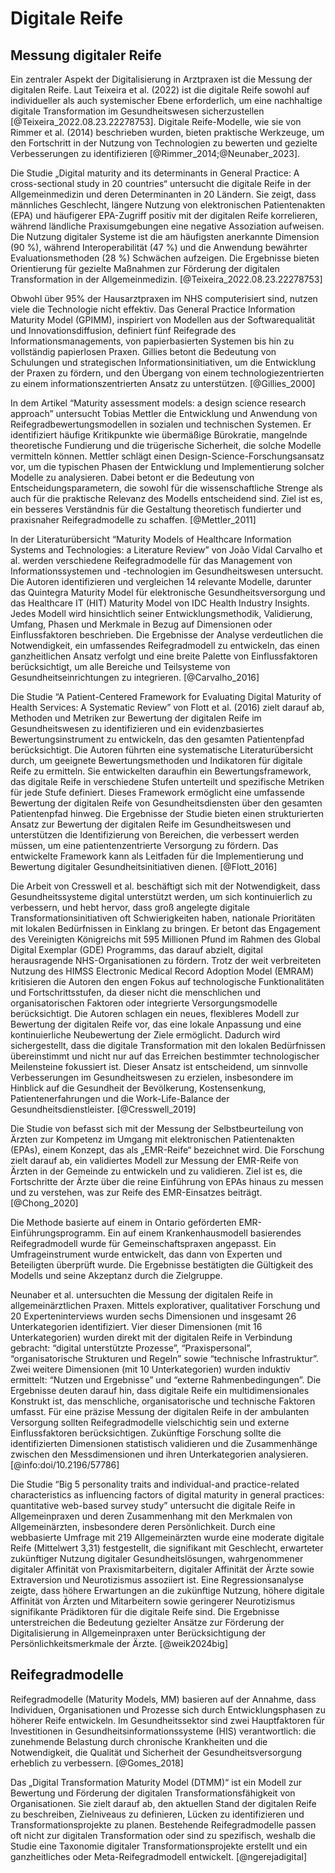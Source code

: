 # Digitale Reife

## Messung digitaler Reife

Ein zentraler Aspekt der Digitalisierung in Arztpraxen ist die Messung der digitalen Reife. Laut Teixeira et al. (2022) ist die digitale Reife sowohl auf individueller als auch systemischer Ebene erforderlich, um eine nachhaltige digitale Transformation im Gesundheitswesen sicherzustellen [@Teixeira_2022.08.23.22278753]. Digitale Reife-Modelle, wie sie von Rimmer et al. (2014) beschrieben wurden, bieten praktische Werkzeuge, um den Fortschritt in der Nutzung von Technologien zu bewerten und gezielte Verbesserungen zu identifizieren [@Rimmer_2014;@Neunaber_2023].

Die Studie „Digital maturity and its determinants in General Practice: A cross-sectional study in 20 countries“ untersucht die digitale Reife in der Allgemeinmedizin und deren Determinanten in 20 Ländern. Sie zeigt, dass männliches Geschlecht, längere Nutzung von elektronischen Patientenakten (EPA) und häufigerer EPA-Zugriff positiv mit der digitalen Reife korrelieren, während ländliche Praxisumgebungen eine negative Assoziation aufweisen. Die Nutzung digitaler Systeme ist die am häufigsten anerkannte Dimension (90 %), während Interoperabilität (47 %) und die Anwendung bewährter Evaluationsmethoden (28 %) Schwächen aufzeigen. Die Ergebnisse bieten Orientierung für gezielte Maßnahmen zur Förderung der digitalen Transformation in der Allgemeinmedizin. [@Teixeira_2022.08.23.22278753]

Obwohl über 95% der Hausarztpraxen im NHS computerisiert sind, nutzen viele die Technologie nicht effektiv. Das General Practice Information Maturity Model (GPIMM), inspiriert von Modellen aus der Softwarequalität und Innovationsdiffusion, definiert fünf Reifegrade des Informationsmanagements, von papierbasierten Systemen bis hin zu vollständig papierlosen Praxen. Gillies betont die Bedeutung von Schulungen und strategischen Informationsinitiativen, um die Entwicklung der Praxen zu fördern, und den Übergang von einem technologiezentrierten zu einem informationszentrierten Ansatz zu unterstützen. [@Gillies_2000]

In dem Artikel "Maturity assessment models: a design science research approach" untersucht Tobias Mettler die Entwicklung und Anwendung von Reifegradbewertungsmodellen in sozialen und technischen Systemen. Er identifiziert häufige Kritikpunkte wie übermäßige Bürokratie, mangelnde theoretische Fundierung und die trügerische Sicherheit, die solche Modelle vermitteln können. Mettler schlägt einen Design-Science-Forschungsansatz vor, um die typischen Phasen der Entwicklung und Implementierung solcher Modelle zu analysieren. Dabei betont er die Bedeutung von Entscheidungsparametern, die sowohl für die wissenschaftliche Strenge als auch für die praktische Relevanz des Modells entscheidend sind. Ziel ist es, ein besseres Verständnis für die Gestaltung theoretisch fundierter und praxisnaher Reifegradmodelle zu schaffen. [@Mettler_2011]

In der Literaturübersicht "Maturity Models of Healthcare Information Systems and Technologies: a Literature Review" von João Vidal Carvalho et al. werden verschiedene Reifegradmodelle für das Management von Informationssystemen und -technologien im Gesundheitswesen untersucht. Die Autoren identifizieren und vergleichen 14 relevante Modelle, darunter das Quintegra Maturity Model für elektronische Gesundheitsversorgung und das Healthcare IT (HIT) Maturity Model von IDC Health Industry Insights. Jedes Modell wird hinsichtlich seiner Entwicklungsmethodik, Validierung, Umfang, Phasen und Merkmale in Bezug auf Dimensionen oder Einflussfaktoren beschrieben. Die Ergebnisse der Analyse verdeutlichen die Notwendigkeit, ein umfassendes Reifegradmodell zu entwickeln, das einen ganzheitlichen Ansatz verfolgt und eine breite Palette von Einflussfaktoren berücksichtigt, um alle Bereiche und Teilsysteme von Gesundheitseinrichtungen zu integrieren. [@Carvalho_2016]

Die Studie "A Patient-Centered Framework for Evaluating Digital Maturity of Health Services: A Systematic Review" von Flott et al. (2016) zielt darauf ab, Methoden und Metriken zur Bewertung der digitalen Reife im Gesundheitswesen zu identifizieren und ein evidenzbasiertes Bewertungsinstrument zu entwickeln, das den gesamten Patientenpfad berücksichtigt. Die Autoren führten eine systematische Literaturübersicht durch, um geeignete Bewertungsmethoden und Indikatoren für digitale Reife zu ermitteln. Sie entwickelten daraufhin ein Bewertungsframework, das digitale Reife in verschiedene Stufen unterteilt und spezifische Metriken für jede Stufe definiert. Dieses Framework ermöglicht eine umfassende Bewertung der digitalen Reife von Gesundheitsdiensten über den gesamten Patientenpfad hinweg. Die Ergebnisse der Studie bieten einen strukturierten Ansatz zur Bewertung der digitalen Reife im Gesundheitswesen und unterstützen die Identifizierung von Bereichen, die verbessert werden müssen, um eine patientenzentrierte Versorgung zu fördern. Das entwickelte Framework kann als Leitfaden für die Implementierung und Bewertung digitaler Gesundheitsinitiativen dienen. [@Flott_2016]

Die Arbeit von Cresswell et al. beschäftigt sich mit der Notwendigkeit, dass Gesundheitssysteme digital unterstützt werden, um sich kontinuierlich zu verbessern, und hebt hervor, dass groß angelegte digitale Transformationsinitiativen oft Schwierigkeiten haben, nationale Prioritäten mit lokalen Bedürfnissen in Einklang zu bringen. Er betont das Engagement des Vereinigten Königreichs mit 595 Millionen Pfund im Rahmen des Global Digital Exemplar (GDE) Programms, das darauf abzielt, digital herausragende NHS-Organisationen zu fördern. Trotz der weit verbreiteten Nutzung des HIMSS Electronic Medical Record Adoption Model (EMRAM) kritisieren die Autoren den engen Fokus auf technologische Funktionalitäten und Fortschrittsstufen, da dieser nicht die menschlichen und organisatorischen Faktoren oder integrierte Versorgungsmodelle berücksichtigt. Die Autoren schlagen ein neues, flexibleres Modell zur Bewertung der digitalen Reife vor, das eine lokale Anpassung und eine kontinuierliche Neubewertung der Ziele ermöglicht. Dadurch wird sichergestellt, dass die digitale Transformation mit den lokalen Bedürfnissen übereinstimmt und nicht nur auf das Erreichen bestimmter technologischer Meilensteine fokussiert ist. Dieser Ansatz ist entscheidend, um sinnvolle Verbesserungen im Gesundheitswesen zu erzielen, insbesondere im Hinblick auf die Gesundheit der Bevölkerung, Kostensenkung, Patientenerfahrungen und die Work-Life-Balance der Gesundheitsdienstleister. [@Cresswell_2019]

Die Studie von  befasst sich mit der Messung der Selbstbeurteilung von Ärzten zur Kompetenz im Umgang mit elektronischen Patientenakten (EPAs), einem Konzept, das als „EMR-Reife“ bezeichnet wird. Die Forschung zielt darauf ab, ein validiertes Modell zur Messung der EMR-Reife von Ärzten in der Gemeinde zu entwickeln und zu validieren. Ziel ist es, die Fortschritte der Ärzte über die reine Einführung von EPAs hinaus zu messen und zu verstehen, was zur Reife des EMR-Einsatzes beiträgt. [@Chong_2020]

Die Methode basierte auf einem in Ontario geförderten EMR-Einführungsprogramm. Ein auf einem Krankenhausmodell basierendes Reifegradmodell wurde für Gemeinschaftspraxen angepasst. Ein Umfrageinstrument wurde entwickelt, das dann von Experten und Beteiligten überprüft wurde. Die Ergebnisse bestätigten die Gültigkeit des Modells und seine Akzeptanz durch die Zielgruppe.

Neunaber et al. untersuchten die Messung der digitalen Reife in allgemeinärztlichen Praxen. Mittels explorativer, qualitativer Forschung und 20 Experteninterviews wurden sechs Dimensionen und insgesamt 26 Unterkategorien identifiziert. Vier dieser Dimensionen (mit 16 Unterkategorien) wurden direkt mit der digitalen Reife in Verbindung gebracht: "digital unterstützte Prozesse", "Praxispersonal", "organisatorische Strukturen und Regeln" sowie "technische Infrastruktur". Zwei weitere Dimensionen (mit 10 Unterkategorien) wurden induktiv ermittelt: "Nutzen und Ergebnisse" und "externe Rahmenbedingungen". Die Ergebnisse deuten darauf hin, dass digitale Reife ein multidimensionales Konstrukt ist, das menschliche, organisatorische und technische Faktoren umfasst. Für eine präzise Messung der digitalen Reife in der ambulanten Versorgung sollten Reifegradmodelle vielschichtig sein und externe Einflussfaktoren berücksichtigen. Zukünftige Forschung sollte die identifizierten Dimensionen statistisch validieren und die Zusammenhänge zwischen den Messdimensionen und ihren Unterkategorien analysieren. [@info:doi/10.2196/57786]

Die Studie "Big 5 personality traits and individual-and practice-related characteristics as influencing factors of digital maturity in general practices: quantitative web-based survey study" untersucht die digitale Reife in Allgemeinpraxen und deren Zusammenhang mit den Merkmalen von Allgemeinärzten, insbesondere deren Persönlichkeit. Durch eine webbasierte Umfrage mit 219 Allgemeinärzten wurde eine moderate digitale Reife (Mittelwert 3,31) festgestellt, die signifikant mit Geschlecht, erwarteter zukünftiger Nutzung digitaler Gesundheitslösungen, wahrgenommener digitaler Affinität von Praxismitarbeitern, digitaler Affinität der Ärzte sowie Extraversion und Neurotizismus assoziiert ist. Eine Regressionsanalyse zeigte, dass höhere Erwartungen an die zukünftige Nutzung, höhere digitale Affinität von Ärzten und Mitarbeitern sowie geringerer Neurotizismus signifikante Prädiktoren für die digitale Reife sind. Die Ergebnisse unterstreichen die Bedeutung gezielter Ansätze zur Förderung der Digitalisierung in Allgemeinpraxen unter Berücksichtigung der Persönlichkeitsmerkmale der Ärzte. [@weik2024big]

## Reifegradmodelle

Reifegradmodelle (Maturity Models, MM) basieren auf der Annahme, dass Individuen, Organisationen und Prozesse sich durch Entwicklungsphasen zu höherer Reife entwickeln. Im Gesundheitssektor sind zwei Hauptfaktoren für Investitionen in Gesundheitsinformationssysteme (HIS) verantwortlich: die zunehmende Belastung durch chronische Krankheiten und die Notwendigkeit, die Qualität und Sicherheit der Gesundheitsversorgung erheblich zu verbessern. [@Gomes_2018]

Das „Digital Transformation Maturity Model (DTMM)“ ist ein Modell zur Bewertung und Förderung der digitalen Transformationsfähigkeit von Organisationen. Sie zielt darauf ab, den aktuellen Stand der digitalen Reife zu beschreiben, Zielniveaus zu definieren, Lücken zu identifizieren und Transformationsprojekte zu planen. Bestehende Reifegradmodelle passen oft nicht zur digitalen Transformation oder sind zu spezifisch, weshalb die Studie eine Taxonomie digitaler Transformationsprojekte erstellt und ein ganzheitliches oder Meta-Reifegradmodell entwickelt. [@ngerejadigital]
